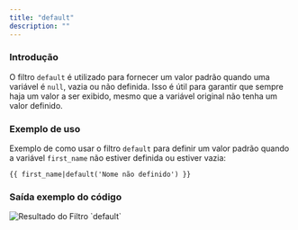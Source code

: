 ```yaml
---
title: "default"
description: ""
---
```


### Introdução

O filtro `default` é utilizado para fornecer um valor padrão quando uma variável é `null`, vazia ou não definida. Isso é útil para garantir que sempre haja um valor a ser exibido, mesmo que a variável original não tenha um valor definido.

### Exemplo de uso

Exemplo de como usar o filtro `default` para definir um valor padrão quando a variável `first_name` não estiver definida ou estiver vazia:

```twig
{{ first_name|default('Nome não definido') }}
```

### Saída exemplo do código

<img src="/default.png" alt="Resultado do Filtro `default`" />
